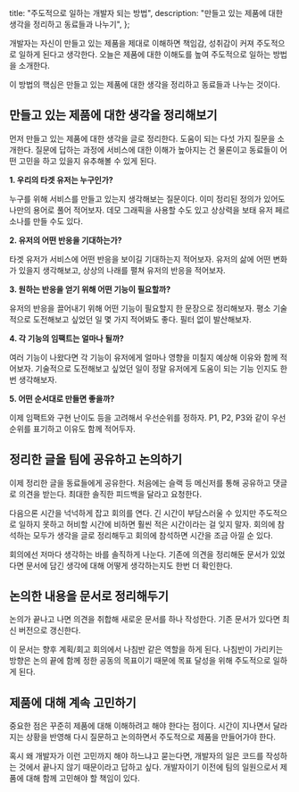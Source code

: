   title: "주도적으로 일하는 개발자 되는 방법",
  description: "만들고 있는 제품에 대한 생각을 정리하고 동료들과 나누기",
};

개발자는 자신이 만들고 있는 제품을 제대로 이해하면 책임감, 성취감이 커져 주도적으로 일하게 된다고 생각한다. 오늘은 제품에 대한 이해도를 높여 주도적으로 일하는 방법을 소개한다.

이 방법의 핵심은 만들고 있는 제품에 대한 생각을 정리하고 동료들과 나누는 것이다.

## 만들고 있는 제품에 대한 생각을 정리해보기

먼저 만들고 있는 제품에 대한 생각을 글로 정리한다. 도움이 되는 다섯 가지 질문을 소개한다. 질문에 답하는 과정에 서비스에 대한 이해가 높아지는 건 물론이고 동료들이 어떤 고민을 하고 있을지 유추해볼 수 있게 된다.

**1. 우리의 타겟 유저는 누구인가?**

누구를 위해 서비스를 만들고 있는지 생각해보는 질문이다. 이미 정리된 정의가 있어도 나만의 용어로 풀어 적어보자. 데모 그래픽을 사용할 수도 있고 상상력을 보태 유저 페르소나를 만들 수도 있다.

**2. 유저의 어떤 반응을 기대하는가?**

타겟 유저가 서비스에 어떤 반응을 보이길 기대하는지 적어보자. 유저의 삶에 어떤 변화가 있을지 생각해보고, 상상의 나래를 펼쳐 유저의 반응을 적어보자.

**3. 원하는 반응을 얻기 위해 어떤 기능이 필요할까?**

유저의 반응을 끌어내기 위해 어떤 기능이 필요할지 한 문장으로 정리해보자. 평소 기술적으로 도전해보고 싶었던 일 몇 가지 적어봐도 좋다. 필터 없이 발산해보자.

**4. 각 기능의 임팩트는 얼마나 될까?**

여러 기능이 나왔다면 각 기능이 유저에게 얼마나 영향을 미칠지 예상해 이유와 함께 적어보자. 기술적으로 도전해보고 싶었던 일이 정말 유저에게 도움이 되는 기능 인지도 한번 생각해보자.

**5. 어떤 순서대로 만들면 좋을까?**

이제 임팩트와 구현 난이도 등을 고려해서 우선순위를 정하자. P1, P2, P3와 같이 우선순위를 표기하고 이유도 함께 적어두자.

## 정리한 글을 팀에 공유하고 논의하기

이제 정리한 글을 동료들에게 공유한다. 처음에는 슬랙 등 메신저를 통해 공유하고 댓글로 의견을 받는다. 최대한 솔직한 피드백을 달라고 요청한다.

다음으론 시간을 넉넉하게 잡고 회의를 연다. 긴 시간이 부담스러울 수 있지만 주도적으로 일하지 못하고 허비할 시간에 비하면 훨씬 적은 시간이라는 걸 잊지 말자. 회의에 참석하는 모두가 생각을 글로 정리해두고 회의에 참석하면 시간을 조금 아낄 순 있다.

회의에선 저마다 생각하는 바를 솔직하게 나눈다. 기존에 의견을 정리해둔 문서가 있었다면 문서에 담긴 생각에 대해 어떻게 생각하는지도 한번 더 확인한다.

## 논의한 내용을 문서로 정리해두기

논의가 끝나고 나면 의견을 취합해 새로운 문서를 하나 작성한다. 기존 문서가 있다면 최신 버전으로 갱신한다.

이 문서는 향후 계획/회고 회의에서 나침반 같은 역할을 하게 된다. 나침반이 가리키는 방향은 논의 끝에 함께 정한 공동의 목표이기 때문에 목표 달성을 위해 주도적으로 일하게 된다.

## 제품에 대해 계속 고민하기

중요한 점은 꾸준히 제품에 대해 이해하려고 해야 한다는 점이다. 시간이 지나면서 달라지는 상황을 반영해 다시 질문하고 논의하면서 주도적으로 제품을 만들어가야 한다.

혹시 왜 개발자가 이런 고민까지 해야 하느냐고 묻는다면, 개발자의 일은 코드를 작성하는 것에서 끝나지 않기 때문이라고 답하고 싶다. 개발자이기 이전에 팀의 일원으로서 제품에 대해 함께 고민해야 할 책임이 있다.
